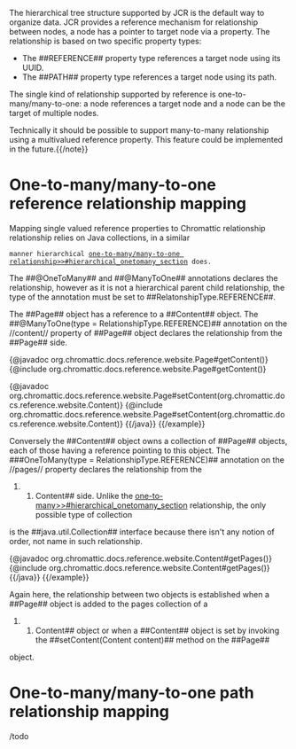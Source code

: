 The hierarchical tree structure supported by JCR is the default way to organize data. JCR provides a reference mechanism
for relationship between nodes, a node has a pointer to target node via a property. The relationship is based on two specific
property types:

* The ##REFERENCE## property type references a target node using its UUID.
* The ##PATH## property type references a target node using its path.

The single kind of relationship supported by reference is one-to-many/many-to-one: a node references a target node and
a node can be the target of multiple nodes.

{{note}}Technically it should be possible to support many-to-many relationship using a multivalued reference property.
This feature could be implemented in the future.{{/note}}

= One-to-many/many-to-one reference relationship mapping =

Mapping single valued reference properties to Chromattic relationship relationship relies on Java collections, in a similar
 manner hierarchical [[one-to-many/many-to-one relationship>>#hierarchical_onetomany_section]] does.

The ##@OneToMany## and ##@ManyToOne## annotations declares the relationship, however as it is not a hierarchical parent child
relationship, the type of the annotation must be set to ##RelatonshipType.REFERENCE##.

The ##Page## object has a reference to a ##Content## object. The ##@ManyToOne(type = RelationshipType.REFERENCE)##
annotation on the   //content// property of ##Page## object declares the relationship from the ##Page## side.

{{example}}
{{java}}
{@javadoc org.chromattic.docs.reference.website.Page#getContent()}
{@include org.chromattic.docs.reference.website.Page#getContent()}

{@javadoc org.chromattic.docs.reference.website.Page#setContent(org.chromattic.docs.reference.website.Content)}
{@include org.chromattic.docs.reference.website.Page#setContent(org.chromattic.docs.reference.website.Content)}
{{/java}}
{{/example}}

Conversely the ##Content## object owns a collection of ##Page## objects, each of those having a reference pointing to this object.
The ###OneToMany(type = RelationshipType.REFERENCE)## annotation on the //pages// property declares the relationship from the
##Content## side. Unlike the [[one-to-many>>#hierarchical_onetomany_section]] relationship, the only possible type of collection
is the ##java.util.Collection## interface because there isn't any notion of order, not name in such relationship.

{{example}}
{{java}}
{@javadoc org.chromattic.docs.reference.website.Content#getPages()}
{@include org.chromattic.docs.reference.website.Content#getPages()}
{{/java}}
{{/example}}

Again here, the relationship between two objects is established when a ##Page## object is added to the pages collection of a
##Content## object or when a ##Content## object is set by invoking the ##setContent(Content content)## method on the ##Page##
object.

= One-to-many/many-to-one path relationship mapping =

/todo
